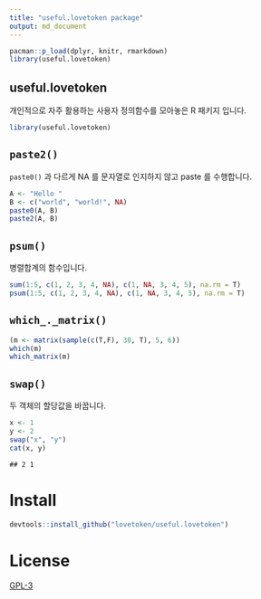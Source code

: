 ```yaml
---
title: "useful.lovetoken package"
output: md_document
---
```


```r
pacman::p_load(dplyr, knitr, rmarkdown)
library(useful.lovetoken)
```

## useful.lovetoken

개인적으로 자주 활용하는 사용자 정의함수를 모아놓은 R 패키지 입니다.

```r
library(useful.lovetoken)
```

## `paste2()`

`paste0()` 과 다르게 NA 를 문자열로 인지하지 않고 paste 를 수행합니다.  

```r
A <- "Hello "
B <- c("world", "world!", NA)
paste0(A, B)
paste2(A, B)
```

## `psum()`

병렬합계의 함수입니다.  

```r
sum(1:5, c(1, 2, 3, 4, NA), c(1, NA, 3, 4, 5), na.rm = T)
psum(1:5, c(1, 2, 3, 4, NA), c(1, NA, 3, 4, 5), na.rm = T)
```

## `which_._matrix()`

```r
(m <- matrix(sample(c(T,F), 30, T), 5, 6))
which(m)
which_matrix(m)
```

## `swap()`

두 객체의 할당값을 바꿉니다.  

```r
x <- 1
y <- 2
swap("x", "y")
cat(x, y)
```

```
## 2 1
```

# Install

```r
devtools::install_github("lovetoken/useful.lovetoken")
```

# License

[GPL-3](https://www.gnu.org/licenses/gpl-3.0.en.html)
